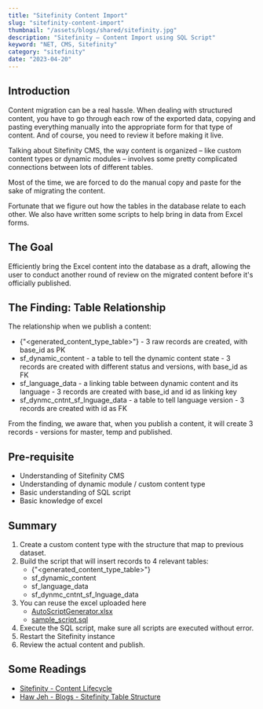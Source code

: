 ```yaml
---
title: "Sitefinity Content Import"
slug: "sitefinity-content-import"
thumbnail: "/assets/blogs/shared/sitefinity.jpg"
description: "Sitefinity – Content Import using SQL Script"
keyword: "NET, CMS, Sitefinity"
category: "sitefinity"
date: "2023-04-20"
---
```


## Introduction

Content migration can be a real hassle. When dealing with structured content, you have to go through each 
row of the exported data, copying and pasting everything manually into the appropriate form for that type 
of content. And of course, you need to review it before making it live.

Talking about Sitefinity CMS, the way content is organized – like custom content types or dynamic modules – 
involves some pretty complicated connections between lots of different tables.

Most of the time, we are forced to do the manual copy and paste for the sake of migrating the content. 

Fortunate that we figure out how the tables in the database relate to each other. 
We also have written some scripts to help bring in data from Excel forms.



## The Goal

Efficiently bring the Excel content into the database as a draft, allowing the user to conduct another round of 
review on the migrated content before it's officially published.



## The Finding: Table Relationship

The relationship when we publish a content:

- {"<generated_content_type_table>"} - 3 raw records are created, with base_id as PK
- sf_dynamic_content - a table to tell the dynamic content state - 3 records  are created with different status and versions, with base_id as FK
- sf_language_data - a linking table between dynamic content and its language - 3 records are created with base_id and id as linking key
- sf_dynmc_cntnt_sf_lnguage_data - a table to tell language version - 3 records are created with id as FK

From the finding, we aware that, when you publish a content, it will create 3 records - versions for master, temp and published.


## Pre-requisite

- Understanding of Sitefinity CMS
- Understanding of dynamic module / custom content type
- Basic understanding of SQL script
- Basic knowledge of excel


## Summary

1. Create a custom content type with the structure that map to previous dataset.
2. Build the script that will insert records to 4 relevant tables: 
    - {"<generated_content_type_table>"}
    - sf_dynamic_content 
    - sf_language_data 
    - sf_dynmc_cntnt_sf_lnguage_data 
3. You can reuse the excel uploaded here
    - [AutoScriptGenerator.xlsx](/assets/blogs/sitefinity-content-import/AutoScriptGenerator.xlsx)
    - [sample_script.sql](/assets/blogs/sitefinity-content-import/sample_script.sql)
4. Execute the SQL script, make sure all scripts are executed without error.
5. Restart the Sitefinity instance
6. Review the actual content and publish.



## Some Readings

- [Sitefinity - Content Lifecycle](https://www.progress.com/documentation/sitefinity-cms/for-developers-content-lifecycle)
- [Haw Jeh - Blogs - Sitefinity Table Structure](https://hawjeh.com/blogs/sitefinity-table-structure/)
